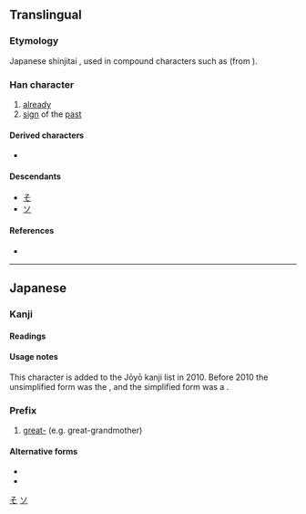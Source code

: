 {{also|曾}}
{{character info/new}}
==Translingual==
{{ja-forms|曽|[[曾]]|[[曾]]}}

===Etymology===
Japanese shinjitai {{Han simp|曾}}, used in compound characters such as {{lang|ja|[[増]]}} (from {{lang|und|sc=Hani|増}}).

===Han character===
{{Han char|rn=72|rad=日|as=07|sn=11|four=|canj=CWA,XCWA|ids=⿳丷田日}}

# [[already]]
# [[sign]] of the [[past]]

====Derived characters====
* {{lang|ja|[[僧]] [[憎]] [[増]] [[層]] [[噌]]}} {{qualifier|Japanese shinjitai}}

====Descendants====
* [[そ]]
* [[ソ]]

====References====
* {{Han ref|kx=0503.021|hdz=21514.061|uh=66FD|ud=26365}}

[[Category:Han characters from which hiragana were derived|そ]]

----

==Japanese==
{{ja-kanji forms|曽|曾}}

===Kanji===
{{ja-kanji|grade=c|rs=日07|kyu=曾}}

====Readings====
{{ja-readings
|on=ぞ, そう, そ
|kun=かつ-て, すなわ-ち
}}

====Usage notes====
This character is added to the Jōyō kanji list in 2010. Before 2010 the unsimplified form {{m|ja|曾}} was the {{ja-r|印刷標準字体|いんさつ ひょうじゅん じたい}}, and the simplified form {{m|ja|曽}} was a {{ja-r|簡易慣用字体|かんい かんよう じたい}}.

===Prefix===
{{ja-pos|そう|prefix}}

# [[great-]] (e.g. great-grandmother)

====Alternative forms====
{{attention|ja|what?? (04:27, 21 September 2017 (UTC))}}
* {{l|ja|ひい}}
* {{l|ja|ひ}}

[[Category:Han characters from which katakana were derived|ソ]]